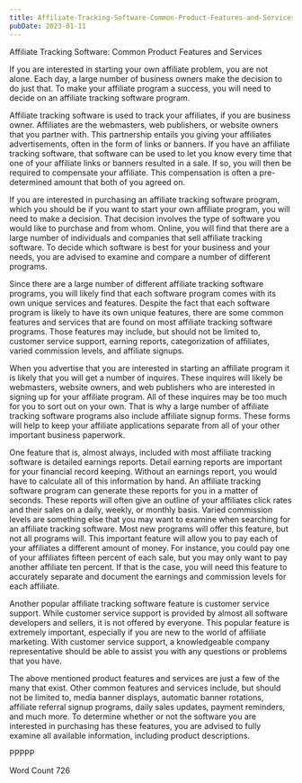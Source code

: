 ```yaml
---
title: Affiliate-Tracking-Software-Common-Product-Features-and-Services
pubDate: 2023-01-11
---
```


Affiliate Tracking Software:  Common Product Features and Services

If you are interested in starting your own affiliate problem, you are not alone.  Each day, a large number of business owners make the decision to do just that. To make your affiliate program a success, you will need to decide on an affiliate tracking software program.  

Affiliate tracking software is used to track your affiliates, if you are business owner.  Affiliates are the webmasters, web publishers, or website owners that you partner with. This partnership entails you giving your affiliates advertisements, often in the form of links or banners. If you have an affiliate tracking software, that software can be used to let you know every time that one of your affiliate links or banners resulted in a sale.  If so, you will then be required to compensate your affiliate. This compensation is often a pre-determined amount that both of you agreed on.

If you are interested in purchasing an affiliate tracking software program, which you should be if you want to start your own affiliate program, you will need to make a decision. That decision involves the type of software you would like to purchase and from whom.  Online, you will find that there are a large number of individuals and companies that sell affiliate tracking software.  To decide which software is best for your business and your needs, you are advised to examine and compare a number of different programs.

Since there are a large number of different affiliate tracking software programs, you will likely find that each software program comes with its own unique services and features. Despite the fact that each software program is likely to have its own unique features, there are some common features and services that are found on most affiliate tracking software programs. Those features may include, but should not be limited to, customer service support, earning reports, categorization of affiliates, varied commission levels, and affiliate signups.

When you advertise that you are interested in starting an affiliate program it is likely that you will get a number of inquires. These inquires will likely be webmasters, website owners, and web publishers who are interested in signing up for your affiliate program. All of these inquires may be too much for you to sort out on your own. That is why a large number of affiliate tracking software programs also include affiliate signup forms.  These forms will help to keep your affiliate applications separate from all of your other important business paperwork.

One feature that is, almost always, included with most affiliate tracking software is detailed earnings reports. Detail earning reports are important for your financial record keeping. Without an earnings report, you would have to calculate all of this information by hand. An affiliate tracking software program can generate these reports for you in a matter of seconds. These reports will often give an outline of your affiliates click rates and their sales on a daily, weekly, or monthly basis.
Varied commission levels are something else that you may want to examine when searching for an affiliate tracking software.  Most new programs will offer this feature, but not all programs will. This important feature will allow you to pay each of your affiliates a different amount of money. For instance, you could pay one of your affiliates fifteen percent of each sale, but you may only want to pay another affiliate ten percent.  If that is the case, you will need this feature to accurately separate and document the earnings and commission levels for each affiliate.  

Another popular affiliate tracking software feature is customer service support. While customer service support is provided by almost all software developers and sellers, it is not offered by everyone. This popular feature is extremely important, especially if you are new to the world of affiliate marketing. With customer service support, a knowledgeable company representative should be able to assist you with any questions or problems that you have.

The above mentioned product features and services are just a few of the many that exist.  Other common features and services include, but should not be limited to, media banner displays, automatic banner rotations, affiliate referral signup programs, daily sales updates, payment reminders, and much more.  To determine whether or not the software you are interested in purchasing has these features, you are advised to fully examine all available information, including product descriptions.

PPPPP

Word Count 726